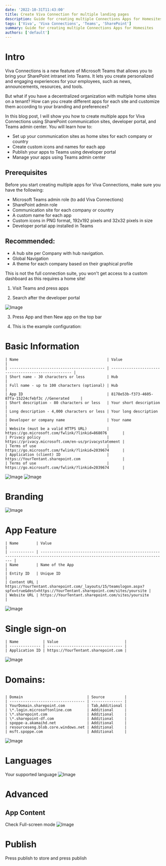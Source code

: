 ```yaml
---
date: '2022-10-31T11:43:00'
title: Create Viva Connection for multiple landing pages
description: Guide for creating multiple Connections Apps for Homesites
tags: ['Viva', 'Viva Connections', 'Teams', 'SharePoint']
summary: Guide for creating multiple Connections Apps for Homesites
authors: ['default']
---
```


# Intro

Viva Connections is a new feature of Microsoft Teams that allows you to bring your SharePoint intranet into Teams. It lets you create personalized and engaging experiences for your employees, such as news, announcements, resources, and tools.

But what if you have a decentralized organization with multiple home sites on a tenant? How can you create different apps for each site and customize them according to your branding and preferences?

In this blog post, I will show you how to create multiple apps for Viva Connections using SharePoint communication sites, developer portal, and Teams admin center. You will learn how to:

- Set up your communication sites as home sites for each company or country
- Create custom icons and names for each app
- Publish your apps to Teams using developer portal
- Manage your apps using Teams admin center

## Prerequisites

Before you start creating multiple apps for Viva Connections, make sure you have the following:

- Microsoft Teams admin role (to add Viva Connections)
- SharePoint admin role
- Communication site for each company or country
- A custom name for each app
- Custom icons in PNG format, 192x192 pixels and 32x32 pixels in size
- Developer portal app installed in Teams

## Recommended:

- A hub site per Company with hub navigation.
- Global Navigation
- A theme for each company based on their graphical profile

This is not the full connection suite, you won't get access to a custom dashboard as this requires a home site!

1. Visit Teams and press apps

2. Search after the developer portal

![Image](/static/images/assets/MultipleVivaApps/1.png)

3. Press App and then New app on the top bar

4. This is the example configuration:

# Basic Information

```
| Name                                        | Value                                                |
| ------------------------------------------- | ---------------------------------------------------- |
| Short name - 30 characters or less          | Hub                                                  |
| Full name - up to 100 characters (optional) | Hub                                                  |
| App ID                                      | 8178e53b-f373-4605-87fa-15224cfebf3c //Generated     |
| Short description - 80 characters or less   | Your short description                               |
| Long description - 4,000 characters or less | Your long description                                |
| Developer or company name                   | Your name                                            |
| Website (must be a valid HTTPS URL)         | https://go.microsoft.com/fwlink/?linkid=868076       |
| Privacy policy                              | https://privacy.microsoft.com/en-us/privacystatement |
| Terms of use                                | https://go.microsoft.com/fwlink/?linkid=2039674      |
| Application (client) ID                     | https://YourTentant.sharepoint.com                   |
| Terms of use                                | https://go.microsoft.com/fwlink/?linkid=2039674      |
```

![Image](/static/images/assets/MultipleVivaApps/2.png)
![Image](/static/images/assets/MultipleVivaApps/4.png)

# Branding

![Image](/static/images/assets/MultipleVivaApps/5.png)

# App Feature

```
| Name        | Value                                                                                                                           |
| ----------- | ------------------------------------------------------------------------------------------------------------------------------- |
| Name        | Name of the App                                                                                                                 |
| Entity ID   | Unique ID                                                                                                                       |
| Content URL | https://YourTentant.sharepoint.com/_layouts/15/teamslogon.aspx?spfx=true&dest=https://YourTentant.sharepoint.com/sites/yoursite |
| Website URL | https://YourTentant.sharepoint.com/sites/yoursite                                                                               |
```

![Image](/static/images/assets/MultipleVivaApps/6.png)

# Single sign-on

```
| Name           | Value                              |
| -------------- | ---------------------------------- |
| Application ID | https://YourTentant.sharepoint.com |
```

![Image](/static/images/assets/MultipleVivaApps/7.png)

# Domains:

```

| Domain                             | Source         |
| ---------------------------------- | -------------- |
| YourDomain.sharepoint.com          | Tab,Additional |
| \*.login.microsoftonline.com       | Additional     |
| \*.sharepoint.com                  | Additional     |
| \*.sharepoint-df.com               | Additional     |
| spoppe-a.akamaihd.net              | Additional     |
| resourceseng.blob.core.windows.net | Additional     |
| msft.spoppe.com                    | Additional     |
```

![Image](/static/images/assets/MultipleVivaApps/10.png)

# Languages

Your supported language
![Image](/static/images/assets/MultipleVivaApps/9.png)

# Advanced

## App Content

Check Full-screen mode
![Image](/static/images/assets/MultipleVivaApps/11.png)

# Publish

Press publish to store and press publish
